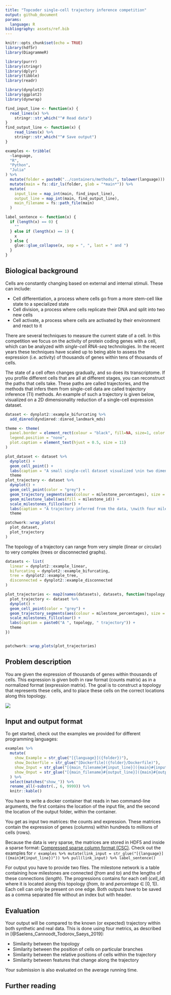 ```yaml
---
title: "Topcoder single-cell trajectory inference competition"
output: github_document
params:
  language: R
bibliography: assets/ref.bib
---
```


```r
knitr::opts_chunk$set(echo = TRUE)
library(hdf5r)
library(DiagrammeR)

library(purrr)
library(stringr)
library(dplyr)
library(tibble)
library(readr)

library(dynplot2)
library(ggplot2)
library(dynwrap)
```

```r
find_input_line <- function(x) {
  read_lines(x) %>% 
    stringr::str_which("^# Read data")
}
find_output_line <- function(x) {
    read_lines(x) %>% 
    stringr::str_which("^# Save output")
}

examples <- tribble(
  ~language,
  "R",
  "Python",
  "Julia"
) %>% 
  mutate(folder = paste0("../containers/methods/", tolower(language))) %>% 
  mutate(main = fs::dir_ls(folder, glob = "*main*")) %>% 
  mutate(
    input_line = map_int(main, find_input_line),
    output_line = map_int(main, find_output_line),
    main_filename = fs::path_file(main)
  )

label_sentence <- function(x) {
  if (length(x) == 0) {
    ""
  } else if (length(x) == 1) {
    x
  } else {
    glue::glue_collapse(x, sep = ", ", last = " and ")
  }
}
```


## Biological background

Cells are constantly changing based on external and internal stimuli. These can include:

- Cell differentiation, a process where cells go from a more stem-cell like state to a specialized state
- Cell division, a process where cells replicate their DNA and split into two new cells
- Cell activate, a process where cells are activated by their environment and react to it

There are several techniques to measure the current state of a cell. In this competition we focus on the activity of protein coding genes with a cell, which can be analyzed with _single-cell RNA-seq_ technologies. In the recent years these techniques have scaled up to being able to assess the expression (i.e. activity) of thousands of genes within tens of thousands of cells.

The state of a cell often changes gradually, and so does its transcriptome. If you profile different cells that are all at different stages, you can reconstruct the paths that cells take. These paths are called trajectories, and the methods that infers them from single-cell data are called trajectory inference (TI) methods. An example of such a trajectory is given below, visualized on a 2D dimensionality reduction of a single-cell expression dataset.

```r
dataset <- dynplot2::example_bifurcating %>% 
  add_dimred(dyndimred::dimred_landmark_mds)

theme <- theme(
  panel.border = element_rect(colour = "black", fill=NA, size=1, color = "#999999"),
  legend.position = "none",
  plot.caption = element_text(hjust = 0.5, size = 11)
)

plot_dataset <- dataset %>% 
  dynplot() +
  geom_cell_point() +
  labs(caption = "A small single-cell dataset visualized \nin two dimensions using MDS") +
  theme
plot_trajectory <- dataset %>% 
  dynplot() +
  geom_cell_point(color = "grey") +
  geom_trajectory_segments(aes(colour = milestone_percentages), size = 2) +
  geom_milestone_label(aes(fill = milestone_id)) +
  scale_milestones_fillcolour() +
  labs(caption = "A trajectory inferred from the data, \nwith four milestones (M1, M2, M3 and M4) \nand a bifurcation point at M3") +
  theme

patchwork::wrap_plots(
  plot_dataset,
  plot_trajectory
)
```

The topology of a trajectory can range from very simple (linear or circular) to very complex (trees or disconnected graphs).

```r
datasets <- list(
  linear = dynplot2::example_linear,
  bifurcating = dynplot2::example_bifurcating,
  tree = dynplot2::example_tree,
  disconnected = dynplot2::example_disconnected
)

plot_trajectories <- map2(names(datasets), datasets, function(topology, dataset) {
  plot_trajectory <- dataset %>% 
  dynplot() +
  geom_cell_point(color = "grey") +
  geom_trajectory_segments(aes(colour = milestone_percentages), size = 2, arrow = NULL) +
  scale_milestones_fillcolour() +
  labs(caption = paste0("A ", topology, " trajectory")) +
  theme
})


patchwork::wrap_plots(plot_trajectories)
```

## Problem description

You are given the expression of thousands of genes within thousands of cells. This expression is given both in raw format (counts matrix) as in a normalized format (expression matrix). The goal is to construct a topology that represents these cells, and to place these cells on the correct locations along this topology.

![](img/input_output.svg)

## Input and output format

To get started, check out the examples we provided for different programming languages:

```r
examples %>% 
  mutate(
    show_Example = str_glue("[{language}]({folder})"),
    show_Dockerfile = str_glue("[Dockerfile]({folder}/Dockerfile)"),
    show_Input = str_glue("[{main_filename}#{input_line}]({main}#{input_line})"),
    show_Onput = str_glue("[{main_filename}#{output_line}]({main}#{output_line})")
  ) %>% 
  select(matches("show_")) %>% 
  rename_all(~substr(., 6, 9999)) %>% 
  knitr::kable()
```

You have to write a docker container that reads in two command-line arguments, the first contains the location of the input file, and the second the location of the output folder, within the container.

You get as input two matrices: the counts and expression. These matrices contain the expression of genes (columns) within hundreds to millions of cells (rows).

Because the data is very sparse, the matrices are stored in HDF5 and inside a sparse format: [Compressed sparse column format (CSC)](https://en.wikipedia.org/wiki/Sparse_matrix#Compressed_sparse_column_(CSC_or_CCS)). Check out the examples for `r examples %>% mutate(link_input = str_glue("[{language}]({main}#{input_line})")) %>% pull(link_input) %>% label_sentence()`

For output you have to provide two files. The milestone network is a table containing how milestones are connected (_from_ and _to_) and the lengths of these connections (_length_). The progressions contains for each cell (_cell\_id_) where it is located along this topology (_from_, _to_ and _percentage_ ∈ [0, 1]). Each cell can only be present on one edge. Both outputs have to be saved as a comma separated file without an index but with header.

## Evaluation

Your output will be compared to the known (or expected) trajectory within both synthetic and real data. This is done using four metrics, as described in [@Saelens_Cannoodt_Todorov_Saeys_2019]:

- Similarity between the topology
- Similarity between the position of cells on particular branches
- Similarity between the relative positions of cells within the trajectory
- Similarity between features that change along the trajectory

Your submission is also evaluated on the average running time.

## Further reading
